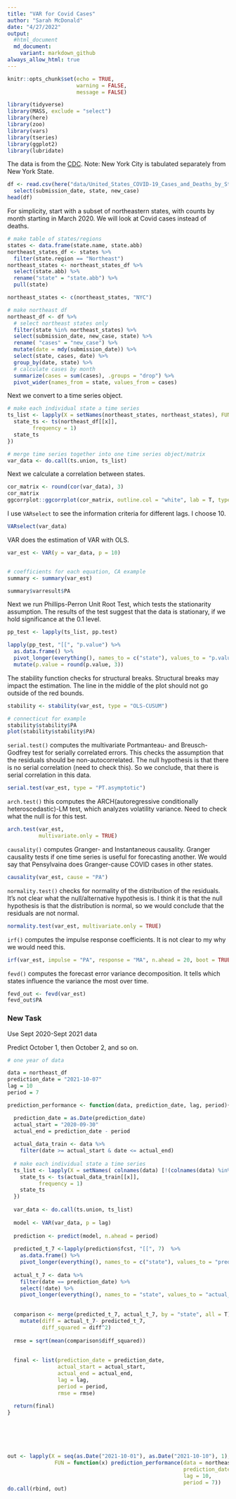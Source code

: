 ```yaml
---
title: "VAR for Covid Cases"
author: "Sarah McDonald"
date: "4/27/2022"
output: 
  #html_document
  md_document:
    variant: markdown_github
always_allow_html: true
---
```


```r
knitr::opts_chunk$set(echo = TRUE, 
                      warning = FALSE, 
                      message = FALSE)
```




```r
library(tidyverse)
library(MASS, exclude = "select")
library(here)
library(zoo)
library(vars)
library(tseries)
library(ggplot2)
library(lubridate)
```






The data is from the [CDC](https://data.cdc.gov/Case-Surveillance/United-States-COVID-19-Cases-and-Deaths-by-State-o/9mfq-cb36/data). Note: New York City is tabulated separately from New York State.

```r
df <- read.csv(here("data/United_States_COVID-19_Cases_and_Deaths_by_State_over_Time.csv")) %>%
  select(submission_date, state, new_case)
head(df) 
```

For simplicity, start with a subset of northeastern states, with counts by month starting in March 2020. We will look at Covid cases instead of deaths.


```r
# make table of states/regions
states <- data.frame(state.name, state.abb)
northeast_states_df <- states %>%
  filter(state.region == "Northeast")
northeast_states <- northeast_states_df %>%
  select(state.abb) %>%
  rename("state" = "state.abb") %>%
  pull(state)

northeast_states <- c(northeast_states, "NYC")

# make northeast df
northeast_df <- df %>%
  # select northeast states only
  filter(state %in% northeast_states) %>%
  select(submission_date, new_case, state) %>%
  rename( "cases" = "new_case") %>%
  mutate(date = mdy(submission_date)) %>%
  select(state, cases, date) %>%
  group_by(date, state) %>%
  # calculate cases by month
  summarize(cases = sum(cases), .groups = "drop") %>%
  pivot_wider(names_from = state, values_from = cases) 
```

Next we convert to a time series object.

```r
# make each individual state a time series
ts_list <- lapply(X = setNames(northeast_states, northeast_states), FUN =  function(x) {
  state_ts <- ts(northeast_df[[x]], 
        frequency = 1)
  state_ts
})

# merge time series together into one time series object/matrix
var_data <- do.call(ts.union, ts_list)
```

Next we calculate a correlation between states. 
```r
cor_matrix <- round(cor(var_data), 3)
cor_matrix
ggcorrplot::ggcorrplot(cor_matrix, outline.col = "white", lab = T, type = "lower")
```

I use `VARselect` to see the information criteria for different lags. I choose 10.

```r
VARselect(var_data)
```



VAR does the estimation of VAR with OLS. 

```r
var_est <- VAR(y = var_data, p = 10)


# coefficients for each equation, CA example
summary <- summary(var_est)

summary$varresult$PA
```




Next we run Phillips-Perron Unit Root Test, which tests the stationarity assumption.
The results of the test suggest that the data is stationary, if we hold significance at the 0.1 level.

```r
pp_test <- lapply(ts_list, pp.test)

lapply(pp_test, "[[", "p.value") %>%
  as.data.frame() %>%
  pivot_longer(everything(), names_to = c("state"), values_to = "p.value") %>%
  mutate(p.value = round(p.value, 3))
```

The stability function checks for structural breaks. Structural breaks may impact the estimation. The line in the middle of the plot should not go outside of the red bounds.

```r
stability <- stability(var_est, type = "OLS-CUSUM")

# connecticut for example
stability$stability$PA
plot(stability$stability$PA)
```



`serial.test()` computes the multivariate Portmanteau- and Breusch-Godfrey test for serially correlated errors. This checks the assumption that the residuals should be non-autocorrelated. The null hypothesis is that there is no serial correlation (need to check this). So we conclude, that there is serial correlation in this data.

```r
serial.test(var_est, type = "PT.asymptotic")
```


`arch.test()` this computes the ARCH(autoregressive conditionally heteroscedastic)-LM test, which analyzes volatility variance. Need to check what the null is for this test.

```r
arch.test(var_est, 
          multivariate.only = TRUE)
```


`causality()` computes Granger- and Instantaneous causality. Granger causality tests if one time series is useful for forecasting another. We would say that Pensylvaina does Granger-cause COVID cases in other states.

```r
causality(var_est, cause = "PA")
```



`normality.test()` checks for normality of the distribution of the residuals. It's not clear what the null/alternative hypothesis is. I think it is that the null hypothesis is that the distribution is normal, so we would conclude that the residuals are not normal.
```r
normality.test(var_est, multivariate.only = TRUE)
```



`irf()` computes the impulse response coefficients. It is not clear to my why we would need this.

```r
irf(var_est, impulse = "PA", response = "MA", n.ahead = 20, boot = TRUE)

```


`fevd()` computes the forecast error variance decomposition. It tells which states influence the variance the most over time.

```r
fevd_out <- fevd(var_est)
fevd_out$PA
```


### New Task

Use Sept 2020-Sept 2021 data

Predict October 1, then October 2, and so on.


```r
# one year of data

data = northeast_df
prediction_date = "2021-10-07"
lag = 10
period = 7

prediction_performance <- function(data, prediction_date, lag, period){

  prediction_date = as.Date(prediction_date)
  actual_start = "2020-09-30"
  actual_end = prediction_date - period
  
  actual_data_train <- data %>%
    filter(date >= actual_start & date <= actual_end)
  
  # make each individual state a time series
  ts_list <- lapply(X = setNames( colnames(data) [!(colnames(data) %in% "date")],  colnames(data) [!(colnames(data) %in% "date")]), FUN =  function(x) {
    state_ts <- ts(actual_data_train[[x]], 
          frequency = 1)
    state_ts
  })
  
  var_data <- do.call(ts.union, ts_list)
  
  model <- VAR(var_data, p = lag)
  
  prediction <- predict(model, n.ahead = period)
  
  predicted_t_7 <-lapply(prediction$fcst, "[[", 7)  %>%
    as.data.frame() %>%
    pivot_longer(everything(), names_to = c("state"), values_to = "predicted_t_7")
  
  actual_t_7 <- data %>%
    filter(date == prediction_date) %>%
    select(!date) %>%
    pivot_longer(everything(), names_to = "state", values_to = "actual_t_7")
  
  
  comparison <- merge(predicted_t_7, actual_t_7, by = "state", all = T) %>%
    mutate(diff = actual_t_7- predicted_t_7, 
           diff_squared = diff^2)
  
  rmse = sqrt(mean(comparison$diff_squared))
  
  
  final <- list(prediction_date = prediction_date, 
                actual_start = actual_start, 
                actual_end = actual_end, 
                lag = lag, 
                period = period, 
                rmse = rmse)
  
  return(final)
}






out <- lapply(X = seq(as.Date("2021-10-01"), as.Date("2021-10-10"), 1), 
               FUN = function(x) prediction_performance(data = northeast_df, 
                                                        prediction_date = x, 
                                                        lag = 10, 
                                                        period = 7))
do.call(rbind, out)
```







